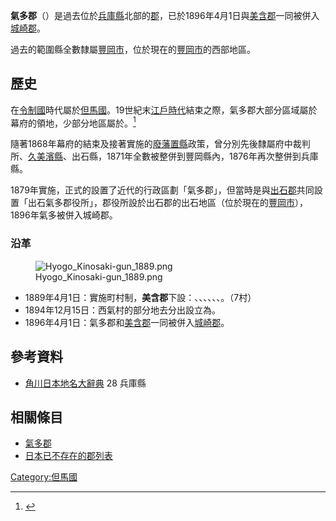 {{日本郡 (廢除)
|郡= 氣多郡
|日文原名= 気多郡
|平假名= けたぐん
|羅馬字拼音= Keta-gun
|地圖=
|廢除時間= 1896年4月1日
|廢除理由= 合併
|廢除時處置= [[美含郡|美含郡]]、'''氣多郡''' → [[城崎郡|城崎郡]]
|現在郡= 豐岡市
|都道府縣= 兵庫縣
|町=
|村=8
|經度=
|緯度=
|注記=
|}}
'''氣多郡'''（{{jpn|j=気多郡|kyu=氣多郡|hg=けたぐん|rm=Keta gun|f=y}}）是過去位於[[兵庫縣|兵庫縣]]北部的[[郡|郡]]，已於1896年4月1日與[[美含郡|美含郡]]一同被併入[[城崎郡|城崎郡]]。

過去的範圍縣全數隸屬[[豐岡市|豐岡市]]，位於現在的[[豐岡市|豐岡市]]的西部地區。

== 歷史 ==
在[[令制國|令制國]]時代屬於[[但馬國|但馬國]]。19世紀末[[江戶時代|江戶時代]]結束之際，氣多郡大部分區域屬於幕府的領地，少部分地區屬於{{tsl|ja|出石藩}}。<ref>{{Cite web| url=http://www.rekihaku.ac.jp/up-cgi/login.pl?p=param/kyud/db_param| title=舊高舊領取調帳資料庫檢索| publisher=[[國立歷史民俗博物館|國立歷史民俗博物館]]| language=ja| accessdate=2020-09-12| archive-date=2020-08-25| archive-url=https://web.archive.org/web/20200825042351/https://www.rekihaku.ac.jp/up-cgi/login.pl?p=param%2Fkyud%2Fdb_param| dead-url=yes}}</ref>

隨著1868年幕府的結束及接著實施的[[廢藩置縣|廢藩置縣]]政策，曾分別先後隸屬府中裁判所、[[久美濱縣|久美濱縣]]、出石縣，1871年全數被整併到豐岡縣內，1876年再次整併到兵庫縣。

1879年實施{{tsl|ja|郡区町村編制法|郡區町村編制法}}，正式的設置了近代的行政區劃「氣多郡」，但當時是與[[出石郡|出石郡]]共同設置「出石氣多郡役所」，郡役所設於出石郡的出石地區（位於現在的[[豐岡市|豐岡市]]），1896年氣多被併入城崎郡。

=== 沿革 ===
[[File:Hyogo_Kinosaki-gun_1889.png|right]]

* 1889年4月1日：實施町村制，'''美含郡'''下設：{{tsl|ja|中筋村 (兵庫県)|中筋村 (兵庫縣)|中筋村}}、{{tsl|ja|国府村 (兵庫県)|國府村 (兵庫縣)|國府村}}、{{tsl|ja|八代村 (兵庫県)|八代村 (兵庫縣)|八代村}}、{{tsl|ja|日高町 (兵庫県)|日高町 (兵庫縣)|日高村}}、{{tsl|ja|三方村 (兵庫県城崎郡)|三方村 (兵庫縣城崎郡)|三方村}}、{{tsl|ja|西気村|西氣村}}、{{tsl|ja|三椒村}}。（7村）
* 1894年12月15日：西氣村的部分地去分出設立為{{tsl|ja|清滝村 (兵庫県)|清瀧村 (兵庫縣)|清瀧村}}。
* 1896年4月1日：氣多郡和[[美含郡|美含郡]]一同被併入[[城崎郡|城崎郡]]。

== 參考資料 ==
* [[角川日本地名大辭典|角川日本地名大辭典]] 28 兵庫縣
{{reflist}}

== 相關條目 ==
* [[氣多郡|氣多郡]]
* [[日本已不存在的郡列表|日本已不存在的郡列表]]

{{但馬國的郡}}

[[Category:但馬國|Category:但馬國]]